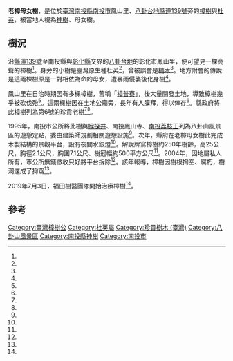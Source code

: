 {{coord|23.946177|120.635799|display=title}}
{{Infobox tree
|name=老樟母女樹
|image=老樟母女樹1.jpg
|imagename= 
| height = {{convert|25|m|ft|abbr=on}}
| girth = {{convert|7.1|m|ft|abbr=on}}
| diameter= {{convert|2.1|m|ft|abbr=on}}
|location= {{TWN}}[[南投縣|南投縣]][[南投市|南投市]]鳳山里
}}
'''老樟母女樹'''，是位於[[臺灣|臺灣]][[南投縣|南投縣]][[南投市|南投市]]鳳山里、[[八卦台地|八卦台地]][[縣道139號|縣道139號]]旁的[[樟樹|樟樹]]與[[杜英|杜英]]，被當地人視為[[神樹|神樹]]、母女樹。
==樹況==
沿[[縣道139號|縣道139號]]至南投縣與[[彰化縣|彰化縣]]交界的[[八卦台地|八卦台地]]的彰化市鳳山里，便可望見一棵高聳的樟樹<ref name="謝介裕2"/>。身旁的小樹是臺灣原生種杜英<ref name="謝介裕1"/>，曾被誤會是[[楠木|楠木]]<ref name="張慧君2"/>。地方附會的傳說是這兩棵樹原是一對相依為命的母女，遭暴雨侵襲後化身樹<ref name="張慧君2"/>。

鳳山里在日治時期因有多棵樟樹，舊稱「[[樟普寮|樟普寮]]」，後大量開發土地，導致樟樹幾乎被砍伐殆<ref name="謝介裕1"/>。這兩棵樹因在土地公廟旁，長年有人膜拜，得以倖存<ref name="2004-09-28"/>。縣政府將此樟樹列為第6號的珍貴老樹<ref name="謝介裕2"/><ref name="謝介裕1"/>。

1995年，南投市公所將此樹與[[猴探井|猴探井]]、南投鳳山寺、[[南投荔枝王|南投荔枝王]]列為八卦山風景區的遊憩定點，委由建築師規劃相關遊憩設施<ref name="張慧君1"/>。次年，縣府在老樟母女樹此完成木製結構的景觀平台，設有夜間水銀燈<ref name="張慧君2"/>。解說牌寫樟樹約250年樹齡，高25公尺，胸徑2.1公尺，胸圍7.1公尺、樹冠幅約500平方公尺<ref name="張南詠2"/>。2004年，因地屬私人所有，市公所無錢徵收只好將平台拆除<ref name="2004-09-28"/>。該年報導，樟樹因樹根掏空、腐朽，樹洞還成了狗窩<ref name="張南詠1"/>。

2019年7月3日，福田樹醫團隊開始治療樟樹<ref name="謝介裕1"/>。
{{Multiple image
|align=right
|direction = horizontal
|width = 200
|image1 =老樟母女樹下.jpg
|caption1 =樹下
}}

== 參考 ==
{{Reflist|35em|refs =
<ref name="謝介裕1">{{Cite news|url=https://news.ltn.com.tw/news/Nantou/breakingnews/2841354|title=南投搶救「母女樹」生機 意外揭露「非親生」奧秘|author=謝介裕|language=zh-tw|newspaper=《自由時報》|date=2019-07-03 |accessdate=2020-03-05}}</ref>
<ref name="張南詠1">{{Cite news|url=|title=老樟母女樹成狗窩|author=張南詠|language=zh-tw|newspaper=《中國時報》|date=2004-08-17|accessdate=}}</ref>
<ref name="謝介裕2">{{Cite news|url=https://news.ltn.com.tw/news/life/breakingnews/2819692|title=南投蟲害肆虐「母女樹」300多歲老樟樹出現20多處樹洞傷勢|author=謝介裕|language=zh-tw|newspaper=《自由時報》|date=2019-06-12|accessdate=2020-03-05|archive-url=https://web.archive.org/web/20190613174855/https://news.ltn.com.tw/news/life/breakingnews/2819692|archive-date=2019-06-13|dead-url=no}}</ref>
<ref name="張南詠2">{{Cite news|url=|title=《頭家心聲》老樟母女樹 缺解說牌|author=張南詠|language=zh-tw|newspaper=《中國時報》|date=2004-08-20|accessdate=}}</ref>
<ref name="張慧君1">{{Cite news|url=|title=開發八卦山景點有待努力 將分三期闢建 經費逾七千萬元 土地取得是難題 盼地方促成|author=張慧君|language=zh-tw|newspaper=《中國時報》|date=1995-10-18|accessdate=}}</ref>
<ref name="張慧君2">{{Cite news|url=|title=走過三百年大樟母女樹更茁壯 完成景觀平台成八卦山上避暑休憩好去處|author=張慧君|language=zh-tw|newspaper=《中國時報》|date=1996-05-24|accessdate=}}</ref>
<ref name="2004-09-28">{{Cite news|url=|title=熱線信箱 母女樟樹觀景平台 拆了可惜|author=|language=zh-tw|newspaper=《聯合報》|date=2004-09-28|accessdate=}}</ref>
}}

{{Clear}}
{{Portal bar|南投|植物|宗教|border=no}}
{{commons category|Nantou mother and daughter tree}}

[[Category:臺灣樟樹公|Category:臺灣樟樹公]]
[[Category:杜英屬|Category:杜英屬]]
[[Category:珍貴樹木_(臺灣)|Category:珍貴樹木 (臺灣)]]
[[Category:八卦山風景區|Category:八卦山風景區]]
[[Category:南投縣神樹|Category:南投縣神樹]]
[[Category:南投市|Category:南投市]]